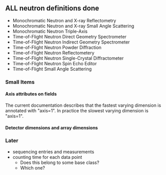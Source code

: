 == '''ALL''' neutron definitions '''done''' ==
* Monochromatic Neutron and X-ray Reflectometry
* Monochromatic Neutron and X-ray Small Angle Scattering
* Monochromatic Neutron Triple-Axis
* Time-of-Flight Neutron Direct Geometry Spectrometer
* Time-of-Flight Neutron Indirect Geometry Spectrometer
* Time-of-Flight Neutron Powder Diffraction
* Time-of-Flight Neutron Reflectometery
* Time-of-Flight Neutron Single-Crystal Diffractometer
* Time-of-Flight Neutron Spin Echo Editor
* Time-of-Flight Small Angle Scattering

===Small Items===
====Axis attributes on fields====
The current documentation describes that the fastest varying dimension is annotated with "axis=1". In practice the slowest varying dimension is "axis=1".
====Detector dimensions and array dimensions====

===Later===
* sequencing entries and measurements
*counting time for each data point
** Does this belong to some base class?
** Which one?